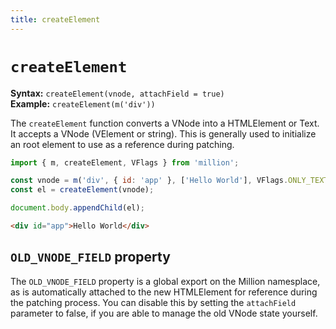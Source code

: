 ```yaml
---
title: createElement
---
```


# `createElement`

**Syntax:** `createElement(vnode, attachField = true)`\
**Example:** `createElement(m('div'))`

The `createElement` function converts a VNode into a HTMLElement or Text. It accepts a VNode (VElement or string). This is generally used to initialize an root element to use as a reference during patching.

```js
import { m, createElement, VFlags } from 'million';

const vnode = m('div', { id: 'app' }, ['Hello World'], VFlags.ONLY_TEXT_CHILDREN);
const el = createElement(vnode);

document.body.appendChild(el);
```

```html
<div id="app">Hello World</div>
```

## `OLD_VNODE_FIELD` property

The `OLD_VNODE_FIELD` property is a global export on the Million namesplace, as is automatically attached to the new HTMLElement for reference during the patching process. You can disable this by setting the `attachField` parameter to false, if you are able to manage the old VNode state yourself.
